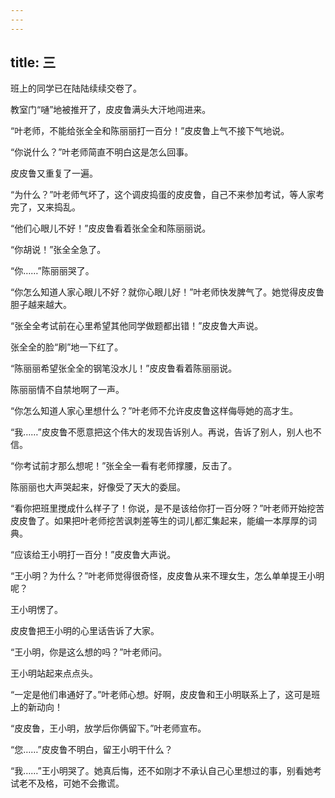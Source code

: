 ```yaml
---
---
---
```

title: 三
---



班上的同学已在陆陆续续交卷了。

教室门“嗵”地被推开了，皮皮鲁满头大汗地闯进来。

“叶老师，不能给张全全和陈丽丽打一百分！”皮皮鲁上气不接下气地说。

“你说什么？”叶老师简直不明白这是怎么回事。

皮皮鲁又重复了一遍。

“为什么？”叶老师气坏了，这个调皮捣蛋的皮皮鲁，自己不来参加考试，等人家考完了，又来捣乱。

“他们心眼儿不好！”皮皮鲁看着张全全和陈丽丽说。

“你胡说！”张全全急了。

“你……”陈丽丽哭了。

“你怎么知道人家心眼儿不好？就你心眼儿好！”叶老师快发脾气了。她觉得皮皮鲁胆子越来越大。

“张全全考试前在心里希望其他同学做题都出错！”皮皮鲁大声说。

张全全的脸“刷”地一下红了。

“陈丽丽希望张全全的钢笔没水儿！”皮皮鲁看着陈丽丽说。

陈丽丽情不自禁地啊了一声。

“你怎么知道人家心里想什么？”叶老师不允许皮皮鲁这样侮辱她的高才生。

“我……”皮皮鲁不愿意把这个伟大的发现告诉别人。再说，告诉了别人，别人也不信。

“你考试前才那么想呢！”张全全一看有老师撑腰，反击了。

陈丽丽也大声哭起来，好像受了天大的委屈。

“看你把班里搅成什么样子了！你说，是不是该给你打一百分呀？”叶老师开始挖苦皮皮鲁了。如果把叶老师挖苦讽刺差等生的词儿都汇集起来，能编一本厚厚的词典。

“应该给王小明打一百分！”皮皮鲁大声说。

“王小明？为什么？”叶老师觉得很奇怪，皮皮鲁从来不理女生，怎么单单提王小明呢？

王小明愣了。

皮皮鲁把王小明的心里话告诉了大家。

“王小明，你是这么想的吗？”叶老师问。

王小明站起来点点头。

“一定是他们串通好了。”叶老师心想。好啊，皮皮鲁和王小明联系上了，这可是班上的新动向！

“皮皮鲁，王小明，放学后你俩留下。”叶老师宣布。

“您……”皮皮鲁不明白，留王小明干什么？

“我……”王小明哭了。她真后悔，还不如刚才不承认自己心里想过的事，别看她考试老不及格，可她不会撒谎。